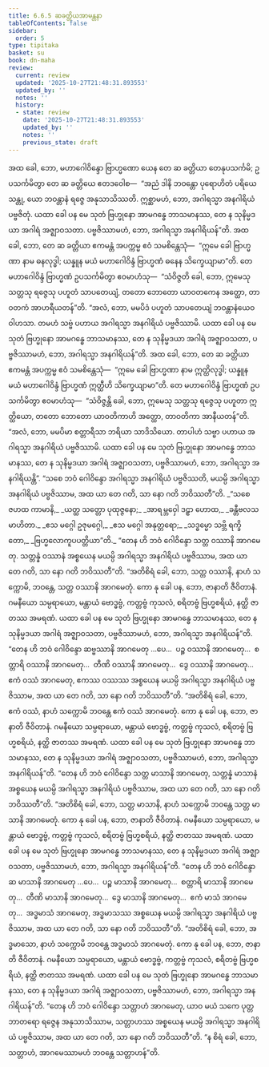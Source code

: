 ```yaml
---
title: 6.6.5 ဆခတ္တိယအာမန္တနာ
tableOfContents: false
sidebar:
  order: 5
type: tipitaka
basket: su
book: dn-maha
review:
  current: review
  updated: '2025-10-27T21:48:31.893553'
  updated_by: ''
  notes: ''
  history:
  - state: review
    date: '2025-10-27T21:48:31.893553'
    updated_by: ''
    notes: ''
    previous_state: draft
---
```



<ReviewStatus review={frontmatter.review} showDetails={true} />

<HypothesisAnnotation frontmatter={frontmatter} />

<DynamicBreadcrumb />

<Division number="322" book="dn-maha" e="ch" v="7" p="196">

<Paragraph number="726" book="dn-maha">
အထ ခေါ, ဘော, မဟာဂေါဝိန္ဒော ဗြာဟ္မဏော ယေန တေ ဆ ခတ္တိယာ တေနုပသင်္ကမိ; ဥပသင်္ကမိတွာ တေ ဆ ခတ္တိယေ ဧတဒဝေါစ—  “အညံ ဒါနိ ဘဝန္တော ပုရောဟိတံ ပရိယေသန္တု, ယော ဘဝန္တာနံ ရဇ္ဇေ အနုသာသိဿတိ. ဣစ္ဆာမဟံ, ဘော, အဂါရသ္မာ အနဂါရိယံ ပဗ္ဗဇိတုံ. ယထာ ခေါ ပန မေ သုတံ ဗြဟ္မုနော အာမဂန္ဓေ ဘာသမာနဿ, တေ န သုနိမ္မဒယာ အဂါရံ အဇ္ဈာဝသတာ. ပဗ္ဗဇိဿာမဟံ, ဘော, အဂါရသ္မာ အနဂါရိယန်”တိ. အထ ခေါ, ဘော, တေ ဆ ခတ္တိယာ ဧကမန္တံ အပက္ကမ္မ ဧဝံ သမစိန္တေသုံ—  “ဣမေ ခေါ ဗြာဟ္မဏာ နာမ ဓနလုဒ္ဓါ; ယန္နူန မယံ မဟာဂေါဝိန္ဒံ ဗြာဟ္မဏံ ဓနေန သိက္ခေယျာမာ”တိ. တေ မဟာဂေါဝိန္ဒံ ဗြာဟ္မဏံ ဥပသင်္ကမိတွာ ဧဝမာဟံသု—  “သံဝိဇ္ဇတိ ခေါ, ဘော, ဣမေသု သတ္တသု ရဇ္ဇေသု ပဟူတံ သာပတေယျံ, တတော ဘောတော ယာဝတကေန အတ္ထော, တာဝတကံ အာဟရီယတန်”တိ. “အလံ, ဘော, မမပိဒံ ပဟူတံ သာပတေယျံ ဘဝန္တာနံယေဝ ဝါဟသာ. တမဟံ သဗ္ဗံ ပဟာယ အဂါရသ္မာ အနဂါရိယံ ပဗ္ဗဇိဿာမိ. ယထာ ခေါ ပန မေ သုတံ ဗြဟ္မုနော အာမဂန္ဓေ ဘာသမာနဿ, တေ န သုနိမ္မဒယာ အဂါရံ အဇ္ဈာဝသတာ, ပဗ္ဗဇိဿာမဟံ, ဘော, အဂါရသ္မာ အနဂါရိယန်”တိ. အထ ခေါ, ဘော, တေ ဆ ခတ္တိယာ ဧကမန္တံ အပက္ကမ္မ ဧဝံ သမစိန္တေသုံ—  “ဣမေ ခေါ ဗြာဟ္မဏာ နာမ ဣတ္ထိလုဒ္ဓါ; ယန္နူန မယံ မဟာဂေါဝိန္ဒံ ဗြာဟ္မဏံ ဣတ္ထီဟိ သိက္ခေယျာမာ”တိ. တေ မဟာဂေါဝိန္ဒံ ဗြာဟ္မဏံ ဥပသင်္ကမိတွာ ဧဝမာဟံသု—  “သံဝိဇ္ဇန္တိ ခေါ, ဘော, ဣမေသု သတ္တသု ရဇ္ဇေသု ပဟူတာ ဣတ္ထိယော, တတော ဘောတော ယာဝတိကာဟိ အတ္ထော, တာဝတိကာ အာနီယတန်”တိ. “အလံ, ဘော, မမပိမာ စတ္တာရီသာ ဘရိယာ သာဒိသိယော. တာပါဟံ သဗ္ဗာ ပဟာယ အဂါရသ္မာ အနဂါရိယံ ပဗ္ဗဇိဿာမိ. ယထာ ခေါ ပန မေ သုတံ ဗြဟ္မုနော အာမဂန္ဓေ ဘာသမာနဿ, တေ န သုနိမ္မဒယာ အဂါရံ အဇ္ဈာဝသတာ, ပဗ္ဗဇိဿာမဟံ, ဘော, အဂါရသ္မာ အနဂါရိယန္တိ”.
</Paragraph>

</Division>
<Division number="323" book="dn-maha" e="ch" v="7" p="197">

<Paragraph number="727" book="dn-maha">
“သစေ ဘဝံ ဂေါဝိန္ဒော အဂါရသ္မာ အနဂါရိယံ ပဗ္ဗဇိဿတိ, မယမ္ပိ အဂါရသ္မာ အနဂါရိယံ ပဗ္ဗဇိဿာမ, အထ ယာ တေ ဂတိ, သာ နော ဂတိ ဘဝိဿတီ”တိ.
</Paragraph>

<Paragraph number="728" type="verses" book="dn-maha">
_“သစေ ဇဟထ ကာမာနိ,_  
_ယတ္ထ သတ္တော ပုထုဇ္ဇနော;_  
_အာရမ္ဘဝှေါ ဒဠှာ ဟောထ,_  
_ခန္တီဗလသမာဟိတာ._  

</Paragraph>

<Paragraph number="729" type="verses" book="dn-maha">
_ဧသ မဂ္ဂေါ ဥဇုမဂ္ဂေါ,_  
_ဧသ မဂ္ဂေါ အနုတ္တရော;_  
_သဒ္ဓမ္မော သဗ္ဘိ ရက္ခိတော,_  
_ဗြဟ္မလောကူပပတ္တိယာ”တိ._  

</Paragraph>

<Paragraph number="730" book="dn-maha">
“တေန ဟိ ဘဝံ ဂေါဝိန္ဒော သတ္တ ဝဿာနိ အာဂမေတု. သတ္တန္နံ ဝဿာနံ အစ္စယေန မယမ္ပိ အဂါရသ္မာ အနဂါရိယံ ပဗ္ဗဇိဿာမ, အထ ယာ တေ ဂတိ, သာ နော ဂတိ ဘဝိဿတီ”တိ.
</Paragraph>

<Paragraph number="731" book="dn-maha">
“အတိစိရံ ခေါ, ဘော, သတ္တ ဝဿာနိ, နာဟံ သက္ကောမိ, ဘဝန္တေ, သတ္တ ဝဿာနိ အာဂမေတုံ. ကော နု ခေါ ပန, ဘော, ဇာနာတိ ဇီဝိတာနံ. ဂမနီယော သမ္ပရာယော, မန္တာယံ ဗောဒ္ဓဗ္ဗံ, ကတ္တဗ္ဗံ ကုသလံ, စရိတဗ္ဗံ ဗြဟ္မစရိယံ, နတ္ထိ ဇာတဿ အမရဏံ. ယထာ ခေါ ပန မေ သုတံ ဗြဟ္မုနော အာမဂန္ဓေ ဘာသမာနဿ, တေ န သုနိမ္မဒယာ အဂါရံ အဇ္ဈာဝသတာ, ပဗ္ဗဇိဿာမဟံ, ဘော, အဂါရသ္မာ အနဂါရိယန်”တိ. “တေန ဟိ ဘဝံ ဂေါဝိန္ဒော ဆဗ္ဗဿာနိ အာဂမေတု …ပေ…  ပဉ္စ ဝဿာနိ အာဂမေတု…  စတ္တာရိ ဝဿာနိ အာဂမေတု…  တီဏိ ဝဿာနိ အာဂမေတု…  ဒွေ ဝဿာနိ အာဂမေတု…  ဧကံ ဝဿံ အာဂမေတု, ဧကဿ ဝဿဿ အစ္စယေန မယမ္ပိ အဂါရသ္မာ အနဂါရိယံ ပဗ္ဗဇိဿာမ, အထ ယာ တေ ဂတိ, သာ နော ဂတိ ဘဝိဿတီ”တိ.
</Paragraph>

<Paragraph number="732" book="dn-maha">
“အတိစိရံ ခေါ, ဘော, ဧကံ ဝဿံ, နာဟံ သက္ကောမိ ဘဝန္တေ ဧကံ ဝဿံ အာဂမေတုံ. ကော နု ခေါ ပန, ဘော, ဇာနာတိ ဇီဝိတာနံ. ဂမနီယော သမ္ပရာယော, မန္တာယံ ဗောဒ္ဓဗ္ဗံ, ကတ္တဗ္ဗံ ကုသလံ, စရိတဗ္ဗံ ဗြဟ္မစရိယံ, နတ္ထိ ဇာတဿ အမရဏံ. ယထာ ခေါ ပန မေ သုတံ ဗြဟ္မုနော အာမဂန္ဓေ ဘာသမာနဿ, တေ န သုနိမ္မဒယာ အဂါရံ အဇ္ဈာဝသတာ, ပဗ္ဗဇိဿာမဟံ, ဘော, အဂါရသ္မာ အနဂါရိယန်”တိ. “တေန ဟိ ဘဝံ ဂေါဝိန္ဒော သတ္တ မာသာနိ အာဂမေတု, သတ္တန္နံ မာသာနံ အစ္စယေန မယမ္ပိ အဂါရသ္မာ အနဂါရိယံ ပဗ္ဗဇိဿာမ, အထ ယာ တေ ဂတိ, သာ နော ဂတိ ဘဝိဿတီ”တိ.
</Paragraph>

<Paragraph number="733" book="dn-maha">
“အတိစိရံ ခေါ, ဘော, သတ္တ မာသာနိ, နာဟံ သက္ကောမိ ဘဝန္တေ သတ္တ မာသာနိ အာဂမေတုံ. ကော နု ခေါ ပန, ဘော, ဇာနာတိ ဇီဝိတာနံ. ဂမနီယော သမ္ပရာယော, မန္တာယံ ဗောဒ္ဓဗ္ဗံ, ကတ္တဗ္ဗံ ကုသလံ, စရိတဗ္ဗံ ဗြဟ္မစရိယံ, နတ္ထိ ဇာတဿ အမရဏံ. ယထာ ခေါ ပန မေ သုတံ ဗြဟ္မုနော အာမဂန္ဓေ ဘာသမာနဿ, တေ န သုနိမ္မဒယာ အဂါရံ အဇ္ဈာဝသတာ, ပဗ္ဗဇိဿာမဟံ, ဘော, အဂါရသ္မာ အနဂါရိယန်”တိ.
</Paragraph>

<Paragraph number="734" book="dn-maha">
“တေန ဟိ ဘဝံ ဂေါဝိန္ဒော ဆ မာသာနိ အာဂမေတု …ပေ…  ပဉ္စ မာသာနိ အာဂမေတု…  စတ္တာရိ မာသာနိ အာဂမေတု…  တီဏိ မာသာနိ အာဂမေတု…  ဒွေ မာသာနိ အာဂမေတု…  ဧကံ မာသံ အာဂမေတု…  အဒ္ဓမာသံ အာဂမေတု, အဒ္ဓမာသဿ အစ္စယေန မယမ္ပိ အဂါရသ္မာ အနဂါရိယံ ပဗ္ဗဇိဿာမ, အထ ယာ တေ ဂတိ, သာ နော ဂတိ ဘဝိဿတီ”တိ.
</Paragraph>

<Paragraph number="735" book="dn-maha">
“အတိစိရံ ခေါ, ဘော, အဒ္ဓမာသော, နာဟံ သက္ကောမိ ဘဝန္တေ အဒ္ဓမာသံ အာဂမေတုံ. ကော နု ခေါ ပန, ဘော, ဇာနာတိ ဇီဝိတာနံ. ဂမနီယော သမ္ပရာယော, မန္တာယံ ဗောဒ္ဓဗ္ဗံ, ကတ္တဗ္ဗံ ကုသလံ, စရိတဗ္ဗံ ဗြဟ္မစရိယံ, နတ္ထိ ဇာတဿ အမရဏံ. ယထာ ခေါ ပန မေ သုတံ ဗြဟ္မုနော အာမဂန္ဓေ ဘာသမာနဿ, တေ န သုနိမ္မဒယာ အဂါရံ အဇ္ဈာဝသတာ, ပဗ္ဗဇိဿာမဟံ, ဘော, အဂါရသ္မာ အနဂါရိယန်”တိ. “တေန ဟိ ဘဝံ ဂေါဝိန္ဒော သတ္တာဟံ အာဂမေတု, ယာဝ မယံ သကေ ပုတ္တဘာတရော ရဇ္ဇေန အနုသာသိဿာမ, သတ္တာဟဿ အစ္စယေန မယမ္ပိ အဂါရသ္မာ အနဂါရိယံ ပဗ္ဗဇိဿာမ, အထ ယာ တေ ဂတိ, သာ နော ဂတိ ဘဝိဿတီ”တိ. “န စိရံ ခေါ, ဘော, သတ္တာဟံ, အာဂမေဿာမဟံ ဘဝန္တေ သတ္တာဟန်”တိ.
</Paragraph>
</Division>